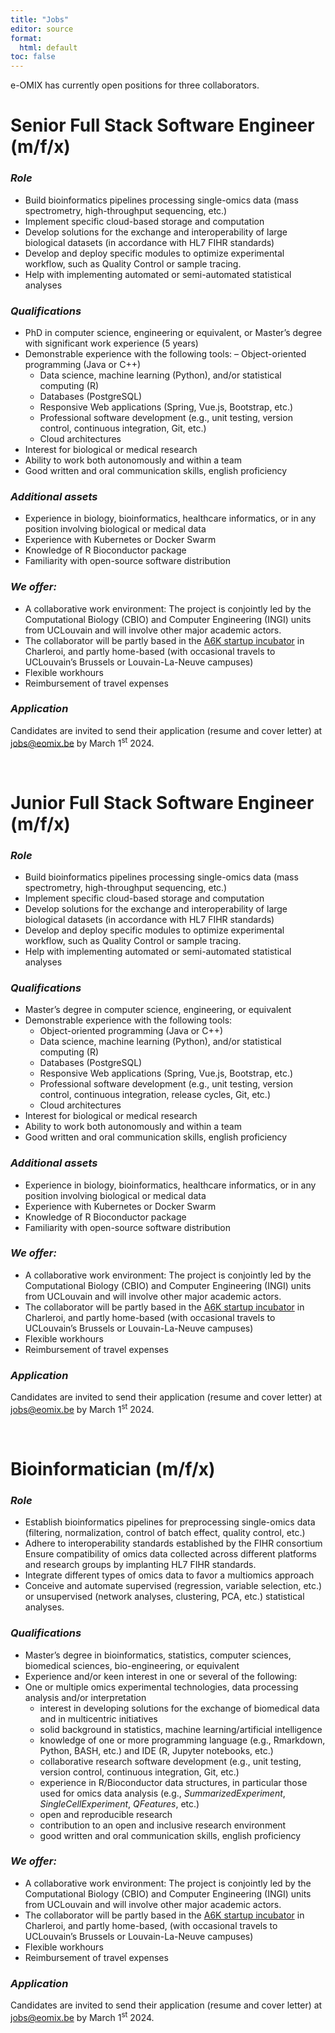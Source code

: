 ```yaml
---
title: "Jobs"
editor: source
format: 
  html: default
toc: false
---
```


e-OMIX has currently open positions for three collaborators.

# **Senior Full Stack Software Engineer (m/f/x)**

### *Role*

-   Build bioinformatics pipelines processing single-omics data (mass spectrometry, high-throughput sequencing, etc.)
-   Implement specific cloud-based storage and computation
-   Develop solutions for the exchange and interoperability of large biological datasets (in accordance with HL7 FIHR standards)
-   Develop and deploy specific modules to optimize experimental workflow, such as Quality Control or sample tracing.
-   Help with implementing automated or semi-automated statistical analyses

### *Qualifications*

-   PhD in computer science, engineering or equivalent, or Master's degree with significant work experience (5 years)
-   Demonstrable experience with the following tools: -- Object-oriented programming (Java or C++)
    -   Data science, machine learning (Python), and/or statistical computing (R)
    -   Databases (PostgreSQL)
    -   Responsive Web applications (Spring, Vue.js, Bootstrap, etc.)
    -   Professional software development (e.g., unit testing, version control, continuous integration, Git, etc.)
    -   Cloud architectures
-   Interest for biological or medical research
-   Ability to work both autonomously and within a team
-   Good written and oral communication skills, english proficiency

### *Additional assets*

-   Experience in biology, bioinformatics, healthcare informatics, or in any position involving biological or medical data
-   Experience with Kubernetes or Docker Swarm
-   Knowledge of R Bioconductor package
-   Familiarity with open-source software distribution

### *We offer:*

-   A collaborative work environment: The project is conjointly led by the Computational Biology (CBIO) and Computer Engineering (INGI) units from UCLouvain and will involve other major academic actors.
-   The collaborator will be partly based in the [A6K startup incubator](https://www.a6k.be "A6K") in Charleroi, and partly home-based (with occasional travels to UCLouvain's Brussels or Louvain-La-Neuve campuses)
-   Flexible workhours
-   Reimbursement of travel expenses

### *Application*

Candidates are invited to send their application (resume and cover letter) at [jobs\@eomix.be](mailto:jobs@eomix.be) by March 1^st^ 2024.

\

# **Junior Full Stack Software Engineer (m/f/x)**

### *Role*

-   Build bioinformatics pipelines processing single-omics data (mass spectrometry, high-throughput sequencing, etc.)
-   Implement specific cloud-based storage and computation
-   Develop solutions for the exchange and interoperability of large biological datasets (in accordance with HL7 FIHR standards)
-   Develop and deploy specific modules to optimize experimental workflow, such as Quality Control or sample tracing.
-   Help with implementing automated or semi-automated statistical analyses

### *Qualifications*

-   Master's degree in computer science, engineering, or equivalent
-   Demonstrable experience with the following tools:
    -   Object-oriented programming (Java or C++)
    -   Data science, machine learning (Python), and/or statistical computing (R)
    -   Databases (PostgreSQL)
    -   Responsive Web applications (Spring, Vue.js, Bootstrap, etc.)
    -   Professional software development (e.g., unit testing, version control, continuous integration, release cycles, Git, etc.)
    -   Cloud architectures
-   Interest for biological or medical research
-   Ability to work both autonomously and within a team
-   Good written and oral communication skills, english proficiency

### *Additional assets*

-   Experience in biology, bioinformatics, healthcare informatics, or in any position involving biological or medical data
-   Experience with Kubernetes or Docker Swarm
-   Knowledge of R Bioconductor package
-   Familiarity with open-source software distribution

### *We offer:*

-   A collaborative work environment: The project is conjointly led by the Computational Biology (CBIO) and Computer Engineering (INGI) units from UCLouvain and will involve other major academic actors.
-   The collaborator will be partly based in the [A6K startup incubator](https://www.a6k.be "A6K") in Charleroi, and partly home-based (with occasional travels to UCLouvain's Brussels or Louvain-La-Neuve campuses)
-   Flexible workhours
-   Reimbursement of travel expenses

### *Application*

Candidates are invited to send their application (resume and cover letter) at [jobs\@eomix.be](mailto:jobs@eomix.be) by March 1^st^ 2024.

\

# **Bioinformatician (m/f/x)**

### *Role*

-   Establish bioinformatics pipelines for preprocessing single-omics data (filtering, normalization, control of batch effect, quality control, etc.)
-   Adhere to interoperability standards established by the FIHR consortium Ensure compatibility of omics data collected across different platforms and research groups by implanting HL7 FIHR standards.
-   Integrate different types of omics data to favor a multiomics approach
-   Conceive and automate supervised (regression, variable selection, etc.) or unsupervised (network analyses, clustering, PCA, etc.) statistical analyses.

### *Qualifications*

-   Master's degree in bioinformatics, statistics, computer sciences, biomedical sciences, bio-engineering, or equivalent
-   Experience and/or keen interest in one or several of the following:
-   One or multiple omics experimental technologies, data processing analysis and/or interpretation
    -   interest in developing solutions for the exchange of biomedical data and in multicentric initiatives
    -   solid background in statistics, machine learning/artificial intelligence
    -   knowledge of one or more programming language (e.g., Rmarkdown, Python, BASH, etc.) and IDE (R, Jupyter notebooks, etc.)
    -   collaborative research software development (e.g., unit testing, version control, continuous integration, Git, etc.)
    -   experience in R/Bioconductor data structures, in particular those used for omics data analysis (e.g., *SummarizedExperiment*, *SingleCellExperiment*, *QFeatures*, etc.)
    -   open and reproducible research
    -   contribution to an open and inclusive research environment
    -   good written and oral communication skills, english proficiency

### *We offer:*

-   A collaborative work environment: The project is conjointly led by the Computational Biology (CBIO) and Computer Engineering (INGI) units from UCLouvain and will involve other major academic actors.
-   The collaborator will be partly based in the [A6K startup incubator](https://www.a6k.be "A6K") in Charleroi, and partly home-based, (with occasional travels to UCLouvain's Brussels or Louvain-La-Neuve campuses)
-   Flexible workhours
-   Reimbursement of travel expenses

### *Application*

Candidates are invited to send their application (resume and cover letter) at [jobs\@eomix.be](mailto:jobs@eomix.be) by March 1^st^ 2024.
